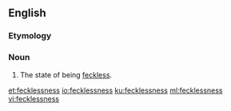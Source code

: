 ==English==

===Etymology===
{{suffix|feckless|ness|lang=en}}

===Noun===
{{en-noun|-|es}}

# The state of being [[feckless]].

[[et:fecklessness]]
[[io:fecklessness]]
[[ku:fecklessness]]
[[ml:fecklessness]]
[[vi:fecklessness]]